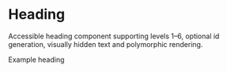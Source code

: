 
<Meta of={HeadingStories} />

# Heading

Accessible heading component supporting levels 1–6, optional id generation, visually hidden text and polymorphic rendering.

<Canvas>
    <Story name="example">
        <Heading level={2}>Example heading</Heading>
    </Story>
</Canvas>

<ArgTypes of={Heading} />
